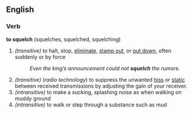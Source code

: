 ==English==

===Verb===
'''to squelch''' (squelches, squelched, squelching)

#''(transitive)'' to halt, stop, [[eliminate]], [[stamp out]], or [[put down]], often suddenly or by force
#:''Even the king’s announcement could not '''squelch''' the rumors.''
#''(transitive)'' (''radio technology'') to suppress the unwanted [[hiss]] or [[static]] between received transmissions by adjusting the gain of your receiver.
#''(intransitive)'' to make a sucking, splashing noise as when walking on muddy ground
#''(intransitive)'' to walk or step through a substance such as mud